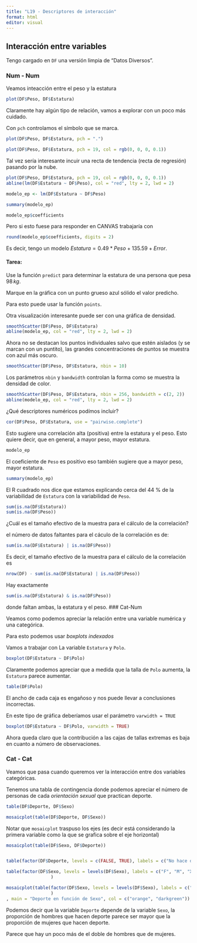 ```yaml
---
title: "L19 - Descriptores de interacción"
format: html
editor: visual
---
```


## Interacción entre variables

Tengo cargado en `DF` una versión limpia de "Datos Diversos".

### Num - Num

Veamos inteacción entre el peso y la estatura

```r
plot(DF$Peso, DF$Estatura)
```

Claramente hay algún tipo de relación, vamos a explorar con un poco más cuidado.

Con `pch` controlamos el símbolo que se marca.

```r
plot(DF$Peso, DF$Estatura, pch = ".")
```

```r
plot(DF$Peso, DF$Estatura, pch = 19, col = rgb(0, 0, 0, 0.1))
```

Tal vez sería interesante incuir una recta de tendencia (recta de regresión) pasando por la nube.

```r
plot(DF$Peso, DF$Estatura, pch = 19, col = rgb(0, 0, 0, 0.1))
abline(lm(DF$Estatura ~ DF$Peso), col = "red", lty = 2, lwd = 2)
```

```r
modelo_ep <- lm(DF$Estatura ~ DF$Peso)
```

```r
summary(modelo_ep)
```

```r
modelo_ep$coefficients
```

Pero si esto fuese para responder en CANVAS trabajaría con

```r
round(modelo_ep$coefficients, digits = 2)
```

Es decir, tengo un modelo $Estatura = 0.49*Peso + 135.59 + Error$.

#### Tarea:

Use la función `predict` para determinar la estatura de una persona que pesa $98 \,kg$.

Marque en la gráfica con un punto grueso azul sólido el valor predicho.

Para esto puede usar la función `points`.

Otra visualización interesante puede ser con una gráfica de densidad.

```r
smoothScatter(DF$Peso, DF$Estatura)
abline(modelo_ep, col = "red", lty = 2, lwd = 2)
```

Ahora no se destacan los puntos individuales salvo que estén aislados (y se marcan con un puntito), las grandes concentraciones de puntos se muestra con azul más oscuro.

```r
smoothScatter(DF$Peso, DF$Estatura, nbin = 10)
```

Los parámetros `nbin` y `bandwidth` controlan la forma como se muestra la densidad de color.

```r
smoothScatter(DF$Peso, DF$Estatura, nbin = 256, bandwidth = c(2, 2))
abline(modelo_ep, col = "red", lty = 2, lwd = 2)
```

¿Qué descriptores numéricos podímos incluir?

```r
cor(DF$Peso, DF$Estatura, use = "pairwise.complete")
```

Esto sugiere una correlación alta (positiva) entre la estatura y el peso. Esto quiere decir, que en general, a mayor peso, mayor estatura.

```r
modelo_ep
```

El coeficiente de `Peso` es positivo eso también sugiere que a mayor peso, mayor estatura.

```r
summary(modelo_ep)
```

El R cuadrado nos dice que estamos explicando cerca del 44 % de la variabilidad de `Estatura` con la variabilidad de `Peso`.

```r
sum(is.na(DF$Estatura))
sum(is.na(DF$Peso))
```

¿Cuál es el tamaño efectivo de la muestra para el cálculo de la correlación?

el número de datos faltantes para el cáculo de la correlación es de:

```r
sum(is.na(DF$Estatura) | is.na(DF$Peso))
```

Es decir, el tamaño efectivo de la muestra para el cálculo de la correlación es

```r
nrow(DF) - sum(is.na(DF$Estatura) | is.na(DF$Peso))
```

Hay exactamente

```r
sum(is.na(DF$Estatura) & is.na(DF$Peso))
```

donde faltan ambas, la estatura y el peso. \### Cat-Num

Veamos como podemos apreciar la relación entre una variable numérica y una categórica.

Para esto podemos usar *boxplots indexados*

Vamos a trabajar con La variable `Estatura` y `Polo`.

```r
boxplot(DF$Estatura ~ DF$Polo)
```

Claramente podemos apreciar que a medida que la talla de `Polo` aumenta, la `Estatura` parece aumentar.

```r
table(DF$Polo)
```

El ancho de cada caja es engañoso y nos puede llevar a conclusiones incorrectas.

En este tipo de gráfica deberíamos usar el parámetro `varwidth = TRUE`

```r
boxplot(DF$Estatura ~ DF$Polo, varwidth = TRUE)
```

Ahora queda claro que la contribución a las cajas de tallas extremas es baja en cuanto a número de observaciones.

### Cat - Cat

Veamos que pasa cuando queremos ver la interacción entre dos variables categóricas.

Tenemos una tabla de contingencia donde podemos apreciar el número de personas de cada *orientación sexual* que practican deporte.

```r
table(DF$Deporte, DF$Sexo)
```

```r
mosaicplot(table(DF$Deporte, DF$Sexo))
```

Notar que `mosaicplot` traspuso los ejes (es decir está considerando la primera variable como la que se grafica sobre el eje horizontal)

```r
mosaicplot(table(DF$Sexo, DF$Deporte))
```

```r

```

```r

table(factor(DF$Deporte, levels = c(FALSE, TRUE), labels = c("No hace deporte", "hace deporte")))
```

```r
table(factor(DF$Sexo, levels = levels(DF$Sexo), labels = c("F", "M", "X", "X", "X", "X", "X", "X")), factor(DF$Deporte, levels = c(FALSE, TRUE), labels = c("No hace deporte", "hace deporte"))
                 )
```

```r
mosaicplot(table(factor(DF$Sexo, levels = levels(DF$Sexo), labels = c("F", "M", "X", "X", "X", "X", "X", "X")), factor(DF$Deporte, levels = c(FALSE, TRUE), labels = c("No hace deporte", "hace deporte"))
                 )
, main = "Deporte en función de Sexo", col = c("orange", "darkgreen"))

```

Podemos decir que la variable `Deporte` depende de la variable `Sexo`, la proporción de hombres que hacen deporte parece ser mayor que la proporción de mujeres que hacen deporte.

Parece que hay un poco más de el doble de hombres que de mujeres.

